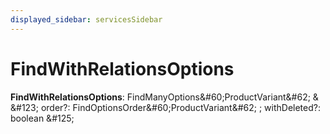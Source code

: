 ```yaml
---
displayed_sidebar: servicesSidebar
---
```



# FindWithRelationsOptions

 **FindWithRelationsOptions**: FindManyOptions\&#60;ProductVariant\&#62; & \&#123; order?: FindOptionsOrder\&#60;ProductVariant\&#62; ; withDeleted?: boolean  \&#125;
